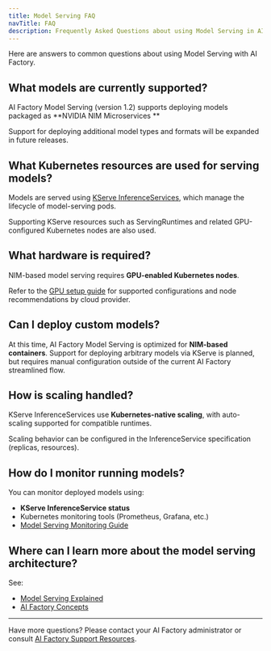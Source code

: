 ```yaml
---
title: Model Serving FAQ
navTitle: FAQ
description: Frequently Asked Questions about using Model Serving in AI Factory with KServe.
---
```


Here are answers to common questions about using Model Serving with AI Factory.

## What models are currently supported?

AI Factory Model Serving (version 1.2) supports deploying models packaged as **NVIDIA NIM Microservices **

Support for deploying additional model types and formats will be expanded in future releases.

## What Kubernetes resources are used for serving models?

Models are served using [KServe InferenceServices](https://kserve.github.io/website/), which manage the lifecycle of model-serving pods.

Supporting KServe resources such as ServingRuntimes and related GPU-configured Kubernetes nodes are also used.

## What hardware is required?

NIM-based model serving requires **GPU-enabled Kubernetes nodes**.

Refer to the [GPU setup guide](../model-serving/update-gpu-resources) for supported configurations and node recommendations by cloud provider.

## Can I deploy custom models?

At this time, AI Factory Model Serving is optimized for **NIM-based containers**. Support for deploying arbitrary models via KServe is planned, but requires manual configuration outside of the current AI Factory streamlined flow.

## How is scaling handled?

KServe InferenceServices use **Kubernetes-native scaling**, with auto-scaling supported for compatible runtimes.

Scaling behavior can be configured in the InferenceService specification (replicas, resources).

## How do I monitor running models?

You can monitor deployed models using:

-   **KServe InferenceService status**
-   Kubernetes monitoring tools (Prometheus, Grafana, etc.)
-   [Model Serving Monitoring Guide](./monitor-inferenceservice)

## Where can I learn more about the model serving architecture?

See:

-   [Model Serving Explained](/edb-postgres-ai/latest/ai-factory/learn/explained/model-serving-explained/)
-   [AI Factory Concepts](/edb-postgres-ai/latest/ai-factory/learn/explained/ai-factory-concepts/#model-serving-and-inference)

* * *

Have more questions? Please contact your AI Factory administrator or consult [AI Factory Support Resources](../..).
